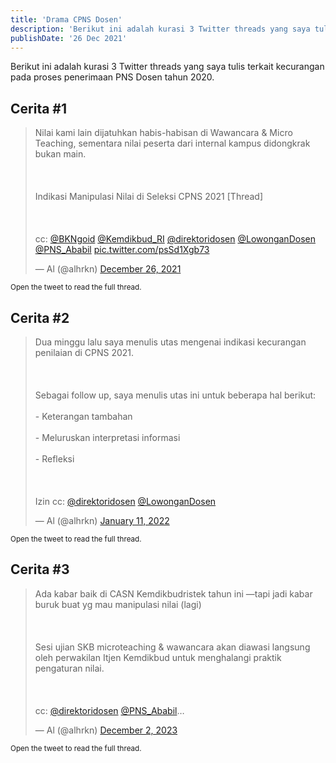 ```yaml
---
title: 'Drama CPNS Dosen'
description: 'Berikut ini adalah kurasi 3 Twitter threads yang saya tulis terkait kecurangan pada proses penerimaan PNS Dosen tahun 2020.'
publishDate: '26 Dec 2021'
---
```


Berikut ini adalah kurasi 3 Twitter threads yang saya tulis terkait kecurangan pada proses penerimaan PNS Dosen tahun 2020.

Cerita #1
---

<blockquote class="twitter-tweet"><p lang="in" dir="ltr">Nilai kami lain dijatuhkan habis-habisan di Wawancara &amp; Micro Teaching, sementara nilai peserta dari internal kampus didongkrak bukan main.<br></br><br></br>Indikasi Manipulasi Nilai di Seleksi CPNS 2021 [Thread]<br></br><br></br>cc: <a href="https://twitter.com/BKNgoid?ref_src=twsrc%5Etfw">@BKNgoid</a> <a href="https://twitter.com/Kemdikbud_RI?ref_src=twsrc%5Etfw">@Kemdikbud_RI</a> <a href="https://twitter.com/direktoridosen?ref_src=twsrc%5Etfw">@direktoridosen</a> <a href="https://twitter.com/lowongandosen?ref_src=twsrc%5Etfw">@LowonganDosen</a> <a href="https://twitter.com/PNS_Ababil?ref_src=twsrc%5Etfw">@PNS_Ababil</a> <a href="https://t.co/psSd1Xgb73">pic.twitter.com/psSd1Xgb73</a></p>&mdash; Al (@alhrkn) <a href="https://twitter.com/alhrkn/status/1474925007297921026?ref_src=twsrc%5Etfw">December 26, 2021</a></blockquote>

<small> Open the tweet to read the full thread.</small>

Cerita #2
---

<blockquote class="twitter-tweet"><p lang="in" dir="ltr">Dua minggu lalu saya menulis utas mengenai indikasi kecurangan penilaian di CPNS 2021.<br></br><br></br>Sebagai follow up, saya menulis utas ini untuk beberapa hal berikut:<br></br>- Keterangan tambahan<br></br>- Meluruskan interpretasi informasi<br></br>- Refleksi<br></br><br></br>Izin cc: <a href="https://twitter.com/direktoridosen?ref_src=twsrc%5Etfw">@direktoridosen</a> <a href="https://twitter.com/lowongandosen?ref_src=twsrc%5Etfw">@LowonganDosen</a></p>&mdash; Al (@alhrkn) <a href="https://twitter.com/alhrkn/status/1480720188626522112?ref_src=twsrc%5Etfw">January 11, 2022</a></blockquote>

<small> Open the tweet to read the full thread.</small>

Cerita #3
---

<blockquote class="twitter-tweet"><p lang="in" dir="ltr">Ada kabar baik di CASN Kemdikbudristek tahun ini —tapi jadi kabar buruk buat yg mau manipulasi nilai (lagi)<br></br><br></br>Sesi ujian SKB microteaching &amp; wawancara akan diawasi langsung oleh perwakilan Itjen Kemdikbud untuk menghalangi praktik pengaturan nilai.<br></br><br></br>cc: <a href="https://twitter.com/direktoridosen?ref_src=twsrc%5Etfw">@direktoridosen</a> <a href="https://twitter.com/PNS_Ababil?ref_src=twsrc%5Etfw">@PNS_Ababil</a>…</p>&mdash; Al (@alhrkn) <a href="https://twitter.com/alhrkn/status/1730805755740332483?ref_src=twsrc%5Etfw">December 2, 2023</a></blockquote>

<small> Open the tweet to read the full thread.</small>